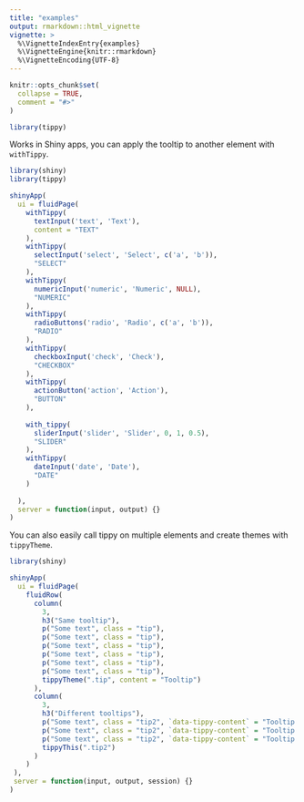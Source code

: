 ```yaml
---
title: "examples"
output: rmarkdown::html_vignette
vignette: >
  %\VignetteIndexEntry{examples}
  %\VignetteEngine{knitr::rmarkdown}
  %\VignetteEncoding{UTF-8}
---
```


```r
knitr::opts_chunk$set(
  collapse = TRUE,
  comment = "#>"
)

library(tippy)
```

Works in Shiny apps, you can apply the tooltip to another element with `withTippy`.

```r
library(shiny)
library(tippy)

shinyApp(
  ui = fluidPage(
    withTippy(
      textInput('text', 'Text'),
      content = "TEXT"
    ),
    withTippy(
      selectInput('select', 'Select', c('a', 'b')),
      "SELECT"
    ),
    withTippy(
      numericInput('numeric', 'Numeric', NULL),
      "NUMERIC"
    ),
    withTippy(
      radioButtons('radio', 'Radio', c('a', 'b')),
      "RADIO"
    ),
    withTippy(
      checkboxInput('check', 'Check'),
      "CHECKBOX"
    ),
    withTippy(
      actionButton('action', 'Action'),
      "BUTTON"
    ),
    
    with_tippy(
      sliderInput('slider', 'Slider', 0, 1, 0.5),
      "SLIDER"
    ),
    withTippy(
      dateInput('date', 'Date'),
      "DATE"
    )
    
  ),
  server = function(input, output) {}
)
```

You can also easily call tippy on multiple elements and
create themes with `tippyTheme`.

```r
library(shiny)

shinyApp(
  ui = fluidPage(
    fluidRow(
      column(
        3,
        h3("Same tooltip"),
        p("Some text", class = "tip"),
        p("Some text", class = "tip"),
        p("Some text", class = "tip"),
        p("Some text", class = "tip"),
        p("Some text", class = "tip"),
        p("Some text", class = "tip"),
        tippyTheme(".tip", content = "Tooltip")
      ),
      column(
        3, 
        h3("Different tooltips"),
        p("Some text", class = "tip2", `data-tippy-content` = "Tooltip 1"),
        p("Some text", class = "tip2", `data-tippy-content` = "Tooltip 2"),
        p("Some text", class = "tip2", `data-tippy-content` = "Tooltip 3"),
        tippyThis(".tip2")
      )
    )
 ),
 server = function(input, output, session) {}
)
```
